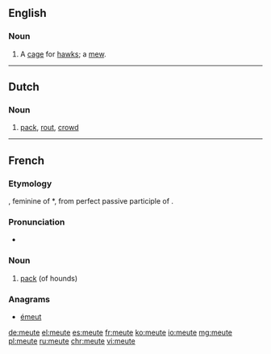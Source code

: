 ==English==

===Noun===
{{en-noun}}

# A [[cage]] for [[hawk]]s; a [[mew]].
#: {{rfquotek|Milman}}

{{Webster 1913}}

----

==Dutch==

===Noun===
{{nl-noun|f|meuten|pl2=meutes|-}}

# [[pack]], [[rout]], [[crowd]]

----

==French==

===Etymology===
{{etyl|la|fr}} {{term|movita|mōtiva|lang=la}}, feminine of *{{term||mōtivus}}, from perfect passive participle of {{term/t|la|moveō||move}}.

===Pronunciation===
* {{IPA|/møt/|lang=fr}}

===Noun===
{{fr-noun|f}}

# {{context|hunting|lang=fr}} [[pack]] (of hounds)

===Anagrams===
* [[émeut#French|émeut]]

[[de:meute]]
[[el:meute]]
[[es:meute]]
[[fr:meute]]
[[ko:meute]]
[[io:meute]]
[[mg:meute]]
[[pl:meute]]
[[ru:meute]]
[[chr:meute]]
[[vi:meute]]